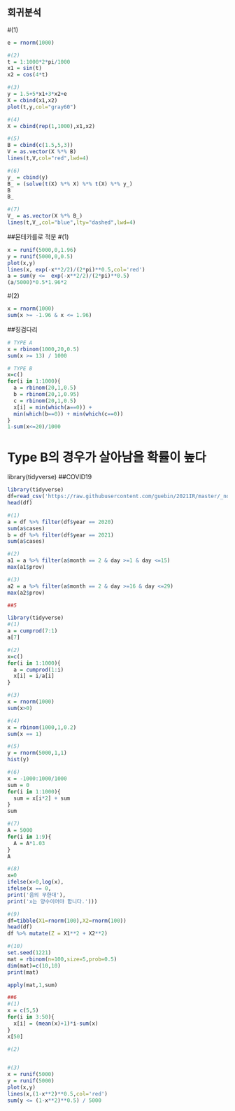 ## 회귀분석
#(1)
```r
e = rnorm(1000)

#(2)
t = 1:1000*2*pi/1000
x1 = sin(t)
x2 = cos(4*t)

#(3)
y = 1.5+5*x1+3*x2+e
X = cbind(x1,x2)
plot(t,y,col="gray60")

#(4)
X = cbind(rep(1,1000),x1,x2)

#(5)
B = cbind(c(1.5,5,3))
V = as.vector(X %*% B)
lines(t,V,col="red",lwd=4)

#(6)
y_ = cbind(y)
B_ = (solve(t(X) %*% X) %*% t(X) %*% y_)
B
B_

#(7)
V_ = as.vector(X %*% B_)
lines(t,V_,col="blue",lty="dashed",lwd=4)
```

##몬테카를로 적분
#(1)
```r
x = runif(5000,0,1.96)
y = runif(5000,0,0.5)
plot(x,y)
lines(x, exp(-x**2/2)/(2*pi)**0.5,col='red')
a = sum(y <=  exp(-x**2/2)/(2*pi)**0.5)
(a/5000)*0.5*1.96*2
```

#(2)
```r
x = rnorm(1000)
sum(x >= -1.96 & x <= 1.96)
```

##징검다리
```r
# TYPE A
x = rbinom(1000,20,0.5)
sum(x >= 13) / 1000
```

```r
# TYPE B
x=c()
for(i in 1:1000){
  a = rbinom(20,1,0.5)
  b = rbinom(20,1,0.95)
  c = rbinom(20,1,0.5)
  x[i] = min(which(a==0)) + 
  min(which(b==0)) + min(which(c==0))
}
1-sum(x<=20)/1000
```
# Type B의 경우가 살아남을 확률이 높다

library(tidyverse)
##COVID19
```r
library(tidyverse)
df=read_csv('https://raw.githubusercontent.com/guebin/2021IR/master/_notebooks/covid19.csv')
head(df)

#(1)
a = df %>% filter(df$year == 2020)
sum(a$cases)
b = df %>% filter(df$year == 2021)
sum(a$cases)

#(2)
a1 = a %>% filter(a$month == 2 & day >=1 & day <=15)
max(a1$prov)

#(3)
a2 = a %>% filter(a$month == 2 & day >=16 & day <=29)
max(a2$prov)
```
```r
##5

library(tidyverse)
#(1)
a = cumprod(7:1)
a[7]

#(2)
x=c()
for(i in 1:1000){
  a = cumprod(1:i)
  x[i] = i/a[i]
}

#(3)
x = rnorm(1000)
sum(x>0)

#(4)
x = rbinom(1000,1,0.2)
sum(x == 1)

#(5)
y = rnorm(5000,1,1)
hist(y)

#(6)
x = -1000:1000/1000
sum = 0
for(i in 1:1000){
  sum = x[i*2] + sum
}
sum

#(7)
A = 5000
for(i in 1:9){
  A = A*1.03
}
A

#(8)
x=0
ifelse(x>0,log(x),
ifelse(x == 0,
print('음의 무한대'),
print('x는 양수이어야 합니다.')))

#(9)
df=tibble(X1=rnorm(100),X2=rnorm(100))
head(df)
df %>% mutate(Z = X1**2 + X2**2)

#(10)
set.seed(1221)
mat = rbinom(n=100,size=5,prob=0.5)
dim(mat)=c(10,10)
print(mat)

apply(mat,1,sum)

##6
#(1)
x = c(5,5)
for(i in 3:50){
  x[i] = (mean(x)+1)*i-sum(x)
}
x[50]

#(2)


#(3)
x = runif(5000)
y = runif(5000)
plot(x,y)
lines(x,(1-x**2)**0.5,col='red')
sum(y <= (1-x**2)**0.5) / 5000
```
